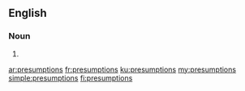 ==English==

===Noun===
{{head|en|plural}}

# {{plural of|presumption|lang=en}}

[[ar:presumptions]]
[[fr:presumptions]]
[[ku:presumptions]]
[[my:presumptions]]
[[simple:presumptions]]
[[fi:presumptions]]